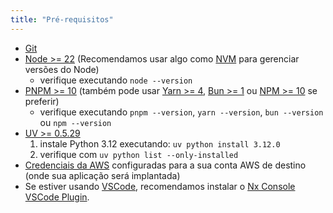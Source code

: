 ```yaml
---
title: "Pré-requisitos"
---
```




- [Git](https://git-scm.com/book/en/v2/Getting-Started-Installing-Git)
- [Node >= 22](https://nodejs.org/en/download) (Recomendamos usar algo como [NVM](https://github.com/nvm-sh/nvm) para gerenciar versões do Node)
  - verifique executando `node --version`
- [PNPM >= 10](https://pnpm.io/installation#using-npm) (também pode usar [Yarn >= 4](https://yarnpkg.com/getting-started/install), [Bun >= 1](https://bun.sh/docs/installation) ou [NPM >= 10](https://nodejs.org/en/learn/getting-started/an-introduction-to-the-npm-package-manager) se preferir)
  - verifique executando `pnpm --version`, `yarn --version`, `bun --version` ou `npm --version`
- [UV >= 0.5.29](https://docs.astral.sh/uv/getting-started/installation/)
  1. instale Python 3.12 executando: `uv python install 3.12.0`
  2. verifique com `uv python list --only-installed`
- [Credenciais da AWS](https://docs.aws.amazon.com/sdkref/latest/guide/access.html) configuradas para a sua conta AWS de destino (onde sua aplicação será implantada)
- Se estiver usando [VSCode](https://code.visualstudio.com/), recomendamos instalar o [Nx Console VSCode Plugin](https://marketplace.visualstudio.com/items?itemName=nrwl.angular-console).